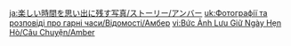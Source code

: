 {{TPRGT Story
|character          = Amber
|date               = 2022-08-10
|zh                 = 
;今天是安柏的生日哦，我们快去为她庆祝吧！
:'''派蒙：'''安柏，生日快乐！今年的礼物是&mdash;&mdash;
:'''派蒙：'''锵锵~月亮派和免费清洗兔兔伯爵服务~
:'''安柏：'''太棒了！
:'''安柏：'''真好吃！可以请你教我做法吗，嘿嘿嘿~
:'''旅行者：'''咦，兔兔伯爵好像有点不对劲…
|dialogue_review_zh = 生日快乐！今年的礼物是&mdash;&mdash;月亮派和免费清洗兔兔伯爵服务~
|en                 =
;Today is [[Amber]]'s birthday, let's go and celebrate with her!
:'''Paimon:''' Amber, happy birthday! Our present for you this year is&mdash;
:'''Paimon:''' Ta-da! Some [[Moon Pie]] and free laundry service for [[Baron Bunny]]~
:'''Amber:''' Hurray!
:'''Amber:''' This is delicious! Can I get you to teach me how to make it? Hehehe~
:'''Traveler:''' Huh, something feels off with Baron Bunny...
|dialogue_review_en = Happy birthday! Our present for you this year is&mdash; some Moon Pie and free laundry service for Baron Bunny~
}}

<!-- interwikis -->
[[ja:楽しい時間を思い出に残す写真/ストーリー/アンバー]]
[[uk:Фотографії та розповіді про гарні часи/Відомості/Амбер]]
[[vi:Bức Ảnh Lưu Giữ Ngày Hẹn Hò/Câu Chuyện/Amber]]